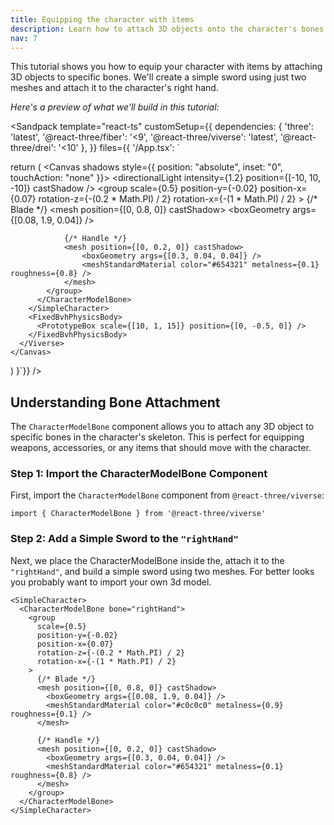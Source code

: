 ```yaml
---
title: Equipping the character with items
description: Learn how to attach 3D objects onto the character's bones.
nav: 7
---
```


This tutorial shows you how to equip your character with items by attaching 3D objects to specific bones. We'll create a simple sword using just two meshes and attach it to the character's right hand.

_Here's a preview of what we'll build in this tutorial:_

<Sandpack
  template="react-ts"
  customSetup={{
    dependencies: {
      'three': 'latest',
      '@react-three/fiber': '<9',
      '@react-three/viverse': 'latest',
      '@react-three/drei': '<10'
    },
  }}
  files={{
    '/App.tsx': `

  return (
    <Canvas shadows style={{ position: "absolute", inset: "0", touchAction: "none" }}>
      <Viverse>
        <Sky />
        <directionalLight intensity={1.2} position={[-10, 10, -10]} castShadow />
        <ambientLight intensity={1} />
        <SimpleCharacter>
          <CharacterModelBone bone="rightHand">
            <group
              scale={0.5}
              position-y={-0.02}
              position-x={0.07}
              rotation-z={-(0.2 * Math.PI) / 2}
              rotation-x={-(1 * Math.PI) / 2}
            >
                {/* Blade */}
                <mesh position={[0, 0.8, 0]} castShadow>
                    <boxGeometry args={[0.08, 1.9, 0.04]} />
                    <meshStandardMaterial color="#c0c0c0" metalness={0.9} roughness={0.1} />
                </mesh>
                
                {/* Handle */}
                <mesh position={[0, 0.2, 0]} castShadow>
                    <boxGeometry args={[0.3, 0.04, 0.04]} />
                    <meshStandardMaterial color="#654321" metalness={0.1} roughness={0.8} />
                </mesh>
            </group>
          </CharacterModelBone>
        </SimpleCharacter>
        <FixedBvhPhysicsBody>
          <PrototypeBox scale={[10, 1, 15]} position={[0, -0.5, 0]} />
        </FixedBvhPhysicsBody>
      </Viverse>
    </Canvas>
  )
}`}}
/>

## Understanding Bone Attachment

The `CharacterModelBone` component allows you to attach any 3D object to specific bones in the character's skeleton. This is perfect for equipping weapons, accessories, or any items that should move with the character.

### Step 1: Import the CharacterModelBone Component

First, import the `CharacterModelBone` component from `@react-three/viverse`:

```tsx
import { CharacterModelBone } from '@react-three/viverse'
```

### Step 2: Add a Simple Sword to the `"rightHand"`

Next, we place the CharacterModelBone inside the, attach it to the `"rightHand"`, and build a simple sword using two meshes. For better looks you probably want to import your own 3d model.

```tsx
<SimpleCharacter>
  <CharacterModelBone bone="rightHand">
    <group
      scale={0.5}
      position-y={-0.02}
      position-x={0.07}
      rotation-z={-(0.2 * Math.PI) / 2}
      rotation-x={-(1 * Math.PI) / 2}
    >
      {/* Blade */}
      <mesh position={[0, 0.8, 0]} castShadow>
        <boxGeometry args={[0.08, 1.9, 0.04]} />
        <meshStandardMaterial color="#c0c0c0" metalness={0.9} roughness={0.1} />
      </mesh>

      {/* Handle */}
      <mesh position={[0, 0.2, 0]} castShadow>
        <boxGeometry args={[0.3, 0.04, 0.04]} />
        <meshStandardMaterial color="#654321" metalness={0.1} roughness={0.8} />
      </mesh>
    </group>
  </CharacterModelBone>
</SimpleCharacter>
```
